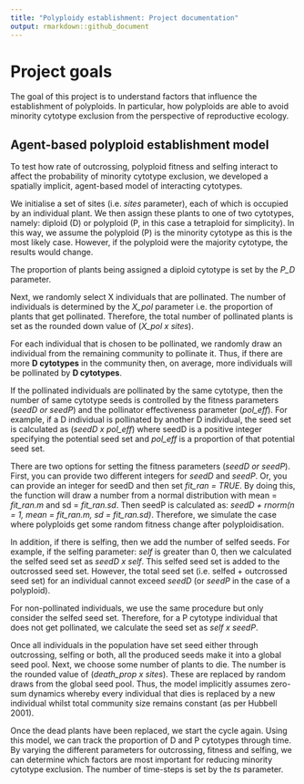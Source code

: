 ```yaml
---
title: "Polyploidy establishment: Project documentation"
output: rmarkdown::github_document
---
```


# Project goals

The goal of this project is to understand factors that influence the establishment of polyploids. In particular, how polyploids are able to avoid minority cytotype exclusion from the perspective of reproductive ecology.

## Agent-based polyploid establishment model

To test how rate of outcrossing, polyploid fitness and selfing interact to affect the probability of minority cytotype exclusion, we developed a spatially implicit, agent-based model of interacting cytotypes. 

We initialise a set of sites (i.e. *sites* parameter), each of which is occupied by an individual plant. We then assign these plants to one of two cytotypes, namely: diploid (D) or polyploid (P, in this case a tetraploid for simplicity). In this way, we assume the polyploid (P) is the minority cytotype as this is the most likely case. However, if the polyploid were the majority cytotype, the results would change. 

The proportion of plants being assigned a diploid cytotype is set by the *P_D* parameter.

Next, we randomly select X individuals that are pollinated. The number of individuals is determined by the *X_pol* parameter i.e. the proportion of plants that get pollinated. Therefore, the total number of pollinated plants is set as the rounded down value of (*X_pol x sites*).

For each individual that is chosen to be pollinated, we randomly draw an individual from the remaining community to pollinate it. Thus, if there are more **D cytotypes** in the community then, on average, more individuals will be pollinated by **D cytotypes**.

If the pollinated individuals are pollinated by the same cytotype, then the number of same cytotype seeds is controlled by the fitness parameters (*seedD or seedP*) and the pollinator effectiveness parameter (*pol_eff*). For example, if a D individual is pollinated by another D individual, the seed set is calculated as (*seedD x pol_eff*) where seedD is a positive integer specifying the potential seed set and *pol_eff* is a proportion of that potential seed set.

There are two options for setting the fitness parameters (*seedD or seedP*). First, you can provide two different integers for *seedD* and *seedP*. Or, you can provide an integer for seedD and then set *fit_ran = TRUE*. By doing this, the function will draw a number from a normal distribution with mean = *fit_ran.m* and sd = *fit_ran.sd*. Then seedP is calculated as: *seedD + rnorm(n = 1, mean = fit_ran.m, sd = fit_ran.sd)*. Therefore, we simulate the case where polyploids get some random fitness change after polyploidisation.

In addition, if there is selfing, then we add the number of selfed seeds. For example, if the selfing parameter: *self* is greater than 0, then we calculated the selfed seed set as *seedD x self*. This selfed seed set is added to the outcrossed seed set. However, the total seed set (i.e. selfed + outcrossed seed set) for an individual cannot exceed *seedD* (or *seedP* in the case of a polyploid).

For non-pollinated individuals, we use the same procedure but only consider the selfed seed set. Therefore, for a P cytotype individual that does not get pollinated, we calculate the seed set as *self x seedP*. 

Once all individuals in the population have set seed either through outcrossing, selfing or both, all the produced seeds make it into a global seed pool. Next, we choose some number of plants to die. The number is the rounded value of (*death_prop x sites*). These are replaced by random draws from the global seed pool. Thus, the model implicitly assumes zero-sum dynamics whereby every individual that dies is replaced by a new individual whilst total community size remains constant (as per Hubbell 2001).

Once the dead plants have been replaced, we start the cycle again. Using this model, we can track the proportion of D and P cytotypes through time. By varying the different parameters for outcrossing, fitness and selfing, we can determine which factors are most important for reducing minority cytotype exclusion. The number of time-steps is set by the *ts* parameter.

